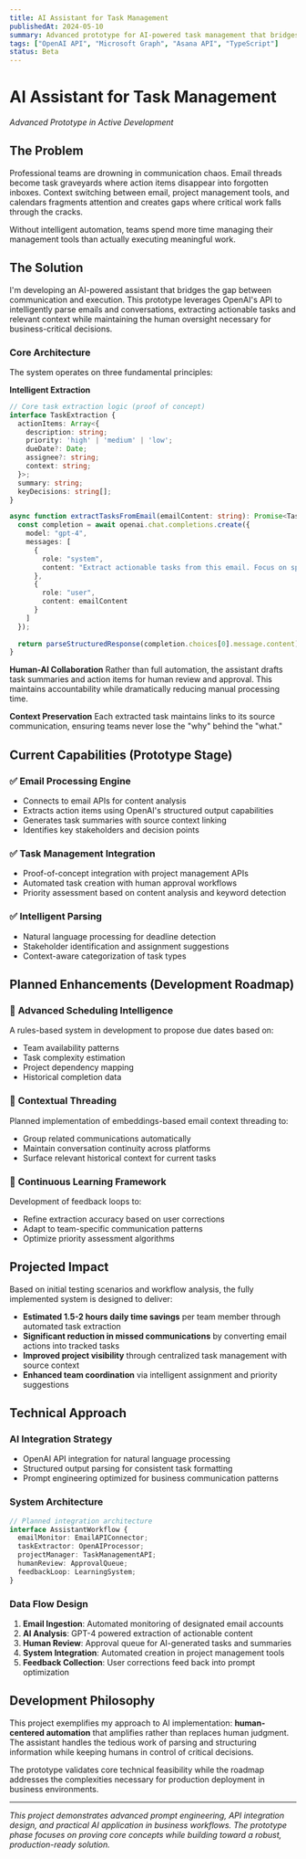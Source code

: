 ```yaml
---
title: AI Assistant for Task Management
publishedAt: 2024-05-10
summary: Advanced prototype for AI-powered task management that bridges email and project tools. Features intelligent extraction, human-AI collaboration, and smart automation designed for operational teams. Currently in active development.
tags: ["OpenAI API", "Microsoft Graph", "Asana API", "TypeScript"]
status: Beta
---
```


# AI Assistant for Task Management
*Advanced Prototype in Active Development*

## The Problem

Professional teams are drowning in communication chaos. Email threads become task graveyards where action items disappear into forgotten inboxes. Context switching between email, project management tools, and calendars fragments attention and creates gaps where critical work falls through the cracks. 

Without intelligent automation, teams spend more time managing their management tools than actually executing meaningful work.

## The Solution

I'm developing an AI-powered assistant that bridges the gap between communication and execution. This prototype leverages OpenAI's API to intelligently parse emails and conversations, extracting actionable tasks and relevant context while maintaining the human oversight necessary for business-critical decisions.

### Core Architecture

The system operates on three fundamental principles:

**Intelligent Extraction**
```typescript
// Core task extraction logic (proof of concept)
interface TaskExtraction {
  actionItems: Array<{
    description: string;
    priority: 'high' | 'medium' | 'low';
    dueDate?: Date;
    assignee?: string;
    context: string;
  }>;
  summary: string;
  keyDecisions: string[];
}

async function extractTasksFromEmail(emailContent: string): Promise<TaskExtraction> {
  const completion = await openai.chat.completions.create({
    model: "gpt-4",
    messages: [
      {
        role: "system",
        content: "Extract actionable tasks from this email. Focus on specific, measurable actions with clear ownership."
      },
      {
        role: "user", 
        content: emailContent
      }
    ]
  });
  
  return parseStructuredResponse(completion.choices[0].message.content);
}
```

**Human-AI Collaboration**
Rather than full automation, the assistant drafts task summaries and action items for human review and approval. This maintains accountability while dramatically reducing manual processing time.

**Context Preservation**
Each extracted task maintains links to its source communication, ensuring teams never lose the "why" behind the "what."

## Current Capabilities (Prototype Stage)

### ✅ **Email Processing Engine**
- Connects to email APIs for content analysis
- Extracts action items using OpenAI's structured output capabilities
- Generates task summaries with source context linking
- Identifies key stakeholders and decision points

### ✅ **Task Management Integration**
- Proof-of-concept integration with project management APIs
- Automated task creation with human approval workflows
- Priority assessment based on content analysis and keyword detection

### ✅ **Intelligent Parsing**
- Natural language processing for deadline detection
- Stakeholder identification and assignment suggestions
- Context-aware categorization of task types

## Planned Enhancements (Development Roadmap)

### 🔄 **Advanced Scheduling Intelligence**
A rules-based system in development to propose due dates based on:
- Team availability patterns
- Task complexity estimation
- Project dependency mapping
- Historical completion data

### 🔄 **Contextual Threading**
Planned implementation of embeddings-based email context threading to:
- Group related communications automatically
- Maintain conversation continuity across platforms
- Surface relevant historical context for current tasks

### 🔄 **Continuous Learning Framework**
Development of feedback loops to:
- Refine extraction accuracy based on user corrections
- Adapt to team-specific communication patterns
- Optimize priority assessment algorithms

## Projected Impact

Based on initial testing scenarios and workflow analysis, the fully implemented system is designed to deliver:

- **Estimated 1.5-2 hours daily time savings** per team member through automated task extraction
- **Significant reduction in missed communications** by converting email actions into tracked tasks
- **Improved project visibility** through centralized task management with source context
- **Enhanced team coordination** via intelligent assignment and priority suggestions

## Technical Approach

### **AI Integration Strategy**
- OpenAI API integration for natural language processing
- Structured output parsing for consistent task formatting
- Prompt engineering optimized for business communication patterns

### **System Architecture**
```typescript
// Planned integration architecture
interface AssistantWorkflow {
  emailMonitor: EmailAPIConnector;
  taskExtractor: OpenAIProcessor;
  projectManager: TaskManagementAPI;
  humanReview: ApprovalQueue;
  feedbackLoop: LearningSystem;
}
```

### **Data Flow Design**
1. **Email Ingestion**: Automated monitoring of designated email accounts
2. **AI Analysis**: GPT-4 powered extraction of actionable content
3. **Human Review**: Approval queue for AI-generated tasks and summaries
4. **System Integration**: Automated creation in project management tools
5. **Feedback Collection**: User corrections feed back into prompt optimization

## Development Philosophy

This project exemplifies my approach to AI implementation: **human-centered automation** that amplifies rather than replaces human judgment. The assistant handles the tedious work of parsing and structuring information while keeping humans in control of critical decisions.

The prototype validates core technical feasibility while the roadmap addresses the complexities necessary for production deployment in business environments.

---

*This project demonstrates advanced prompt engineering, API integration design, and practical AI application in business workflows. The prototype phase focuses on proving core concepts while building toward a robust, production-ready solution.*